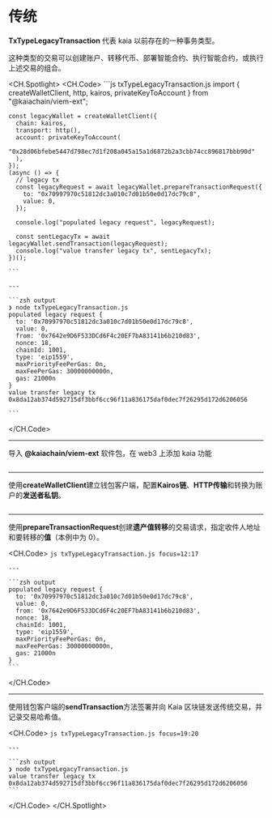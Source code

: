 # 传统

**TxTypeLegacyTransaction** 代表 kaia 以前存在的一种事务类型。

这种类型的交易可以创建账户、转移代币、部署智能合约、执行智能合约，或执行上述交易的组合。

<CH.Spotlight>
  <CH.Code>
    ```js txTypeLegacyTransaction.js
    import { createWalletClient, http, kairos, privateKeyToAccount } from "@kaiachain/viem-ext";

    const legacyWallet = createWalletClient({
      chain: kairos,
      transport: http(),
      account: privateKeyToAccount(
        "0x28d06bfebe5447d798ec7d1f208a045a15a1d6872b2a3cbb74cc896817bbb90d"
      ),
    });
    (async () => {
      // legacy tx
      const legacyRequest = await legacyWallet.prepareTransactionRequest({
        to: "0x70997970c51812dc3a010c7d01b50e0d17dc79c8",
        value: 0,
      });

      console.log("populated legacy request", legacyRequest);

      const sentLegacyTx = await legacyWallet.sendTransaction(legacyRequest);
      console.log("value transfer legacy tx", sentLegacyTx);
    })();

    ```

    ---

    ```zsh output
    ❯ node txTypeLegacyTransaction.js
    populated legacy request {
      to: '0x70997970c51812dc3a010c7d01b50e0d17dc79c8',
      value: 0,
      from: '0x7642e9D6F533DCd6F4c20EF7bA83141b6b210d83',
      nonce: 18,
      chainId: 1001,
      type: 'eip1559',
      maxPriorityFeePerGas: 0n,
      maxFeePerGas: 30000000000n,
      gas: 21000n
    }
    value transfer legacy tx 0x8da12ab374d592715df3bbf6cc96f11a836175daf0dec7f26295d172d6206056

    ```
  </CH.Code>

  ---

  导入 **@kaiachain/viem-ext** 软件包，在 web3 上添加 kaia 功能

  ```js txTypeLegacyTransaction.js focus=1
  ```

  ---

  使用**createWalletClient**建立钱包客户端，配置**Kairos链**、**HTTP传输**和转换为账户的**发送者私钥**。

  ```js txTypeLegacyTransaction.js focus=3:9
  ```

  ---

  使用**prepareTransactionRequest**创建**遗产值转移**的交易请求，指定收件人地址和要转移的**值**（本例中为 0）。

  <CH.Code>
    ```js txTypeLegacyTransaction.js focus=12:17
    ```

    ---

    ```zsh output
    populated legacy request {
      to: '0x70997970c51812dc3a010c7d01b50e0d17dc79c8',
      value: 0,
      from: '0x7642e9D6F533DCd6F4c20EF7bA83141b6b210d83',
      nonce: 18,
      chainId: 1001,
      type: 'eip1559',
      maxPriorityFeePerGas: 0n,
      maxFeePerGas: 30000000000n,
      gas: 21000n
    }
    ```
  </CH.Code>

  ---

  使用钱包客户端的**sendTransaction**方法签署并向 Kaia 区块链发送传统交易，并记录交易哈希值。

  <CH.Code>
    ```js txTypeLegacyTransaction.js focus=19:20
    ```

    ---

    ```zsh output
    ❯ node txTypeLegacyTransaction.js
    value transfer legacy tx 0x8da12ab374d592715df3bbf6cc96f11a836175daf0dec7f26295d172d6206056
    ```
  </CH.Code>
</CH.Spotlight>
